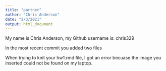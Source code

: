 ```yaml
---
title: "partner"
author: "Chris Anderson"
date: "2/3/2021"
output: html_document
---
```



My name is Chris Anderson, my Github username is: chris329

In the most recent commit you added two files

When trying to knit your hw1.rmd file, I got an error becuase the image you inserted could not be found on my laptop.
